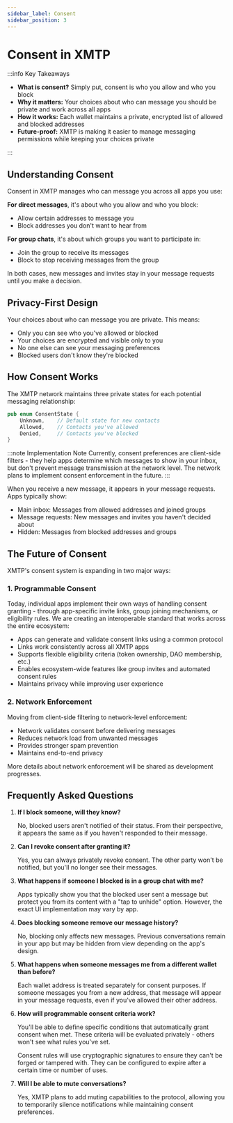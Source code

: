 ```yaml
---
sidebar_label: Consent
sidebar_position: 3
---
```


# Consent in XMTP

:::info Key Takeaways

- **What is consent?** Simply put, consent is who you allow and who you block
- **Why it matters:** Your choices about who can message you should be private and work across all apps
- **How it works:** Each wallet maintains a private, encrypted list of allowed and blocked addresses
- **Future-proof:** XMTP is making it easier to manage messaging permissions while keeping your choices private

:::

## Understanding Consent

Consent in XMTP manages who can message you across all apps you use:

**For direct messages**, it's about who you allow and who you block:

- Allow certain addresses to message you
- Block addresses you don't want to hear from

**For group chats**, it's about which groups you want to participate in:

- Join the group to receive its messages
- Block to stop receiving messages from the group

In both cases, new messages and invites stay in your message requests until you make a decision.

## Privacy-First Design

Your choices about who can message you are private. This means:

- Only you can see who you've allowed or blocked
- Your choices are encrypted and visible only to you
- No one else can see your messaging preferences
- Blocked users don't know they're blocked

## How Consent Works

The XMTP network maintains three private states for each potential messaging relationship:

```rust
pub enum ConsentState {
    Unknown,    // Default state for new contacts
    Allowed,    // Contacts you've allowed
    Denied,     // Contacts you've blocked
}
```

:::note Implementation Note
Currently, consent preferences are client-side filters - they help apps determine which messages to show in your inbox, but don't prevent message transmission at the network level. The network plans to implement consent enforcement in the future.
:::

When you receive a new message, it appears in your message requests. Apps typically show:

- Main inbox: Messages from allowed addresses and joined groups
- Message requests: New messages and invites you haven't decided about
- Hidden: Messages from blocked addresses and groups

## The Future of Consent

XMTP's consent system is expanding in two major ways:

### 1. Programmable Consent

Today, individual apps implement their own ways of handling consent granting - through app-specific invite links, group joining mechanisms, or eligibility rules. We are creating an interoperable standard that works across the entire ecosystem:

- Apps can generate and validate consent links using a common protocol
- Links work consistently across all XMTP apps
- Supports flexible eligibility criteria (token ownership, DAO membership, etc.)
- Enables ecosystem-wide features like group invites and automated consent rules
- Maintains privacy while improving user experience

### 2. Network Enforcement

Moving from client-side filtering to network-level enforcement:

- Network validates consent before delivering messages
- Reduces network load from unwanted messages
- Provides stronger spam prevention
- Maintains end-to-end privacy

More details about network enforcement will be shared as development progresses.

## Frequently Asked Questions

1. **If I block someone, will they know?**

    No, blocked users aren't notified of their status. From their perspective, it appears the same as if you haven't responded to their message.

2. **Can I revoke consent after granting it?**

   Yes, you can always privately revoke consent. The other party won't be notified, but you'll no longer see their messages.

3. **What happens if someone I blocked is in a group chat with me?**

   Apps typically show you that the blocked user sent a message but protect you from its content with a "tap to unhide" option. However, the exact UI implementation may vary by app.

4. **Does blocking someone remove our message history?**

   No, blocking only affects new messages. Previous conversations remain in your app but may be hidden from view depending on the app's design.

5. **What happens when someone messages me from a different wallet than before?**

   Each wallet address is treated separately for consent purposes. If someone messages you from a new address, that message will appear in your message requests, even if you've allowed their other address.

6. **How will programmable consent criteria work?**

   You'll be able to define specific conditions that automatically grant consent when met. These criteria will be evaluated privately - others won't see what rules you've set.

   Consent rules will use cryptographic signatures to ensure they can't be forged or tampered with. They can be configured to expire after a certain time or number of uses.

7. **Will I be able to mute conversations?**

   Yes, XMTP plans to add muting capabilities to the protocol, allowing you to temporarily silence notifications while maintaining consent preferences.
